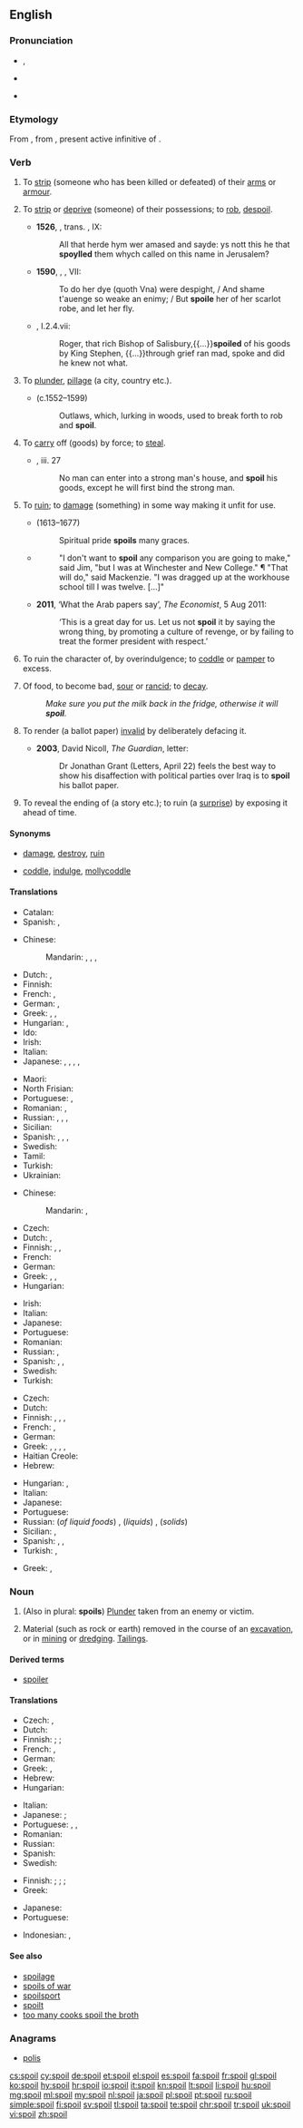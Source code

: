 ==English==

===Pronunciation===
* {{enPR|spoil}}, {{IPA|/spɔɪl/|lang=en}}
* {{audio|en-us-spoil.ogg|Audio (US)|lang=en}}

* {{rhymes|ɔɪl|lang=en}}

===Etymology===
From {{etyl|fro|en}} {{term|espoillier|lang=fro}}, from {{etyl|la|en}} {{term|spoliāre|||lang=la}}, present active infinitive of {{term|spoliō||pillage, ruin, spoil|lang=la}}.

===Verb===
{{en-verb|spoils|spoiling|spoiled|past2=spoilt}}

# {{context|transitive|archaic|lang=en}} To [[strip]] (someone who has been killed or defeated) of their [[arms]] or [[armour]]. {{defdate|from 14th c.}}
# {{context|transitive|archaic|lang=en}} To [[strip]] or [[deprive]] (someone) of their possessions; to [[rob]], [[despoil]]. {{defdate|from 14th c.}}
#* '''1526''', {{w|William Tyndale}}, trans. ''{{w|Bible}}'', {{w|Acts of the Apostles|Acts}} IX:
#*: All that herde hym wer amased and sayde: ys nott this he that '''spoylled''' them whych called on this name in Jerusalem?
#* '''1590''', {{w|Edmund Spenser}}, ''{{w|The Faerie Queene}}'', VII:
#*: To do her dye (quoth Vna) were despight, / And shame t'auenge so weake an enimy; / But '''spoile''' her of her scarlot robe, and let her fly.
#*{{RQ:RBrtn AntmyMlncly}}, I.2.4.vii:
#*: Roger, that rich Bishop of Salisbury,{{...}}'''spoiled''' of his goods by King Stephen, {{...}}through grief ran mad, spoke and did he knew not what.
# {{context|ambitransitive|archaic|lang=en}} To [[plunder]], [[pillage]] (a city, country etc.). {{defdate|from 14th c.}}
#* {{w|Edmund Spenser}} (c.1552–1599)
#*: Outlaws, which, lurking in woods, used to break forth to rob and '''spoil'''.
# {{context|transitive|obsolete|lang=en}} To [[carry]] off (goods) by force; to [[steal]]. {{defdate|14th-19th c.}}
#* {{w|Bible}}, {{w|Gospel of Mark|Mark}} iii. 27
#*: No man can enter into a strong man's house, and '''spoil''' his goods, except he will first bind the strong man.
# {{context|transitive|lang=en}} To [[ruin]]; to [[damage]] (something) in some way making it unfit for use. {{defdate|from 16th c.}}
#* {{w|Jeremy Taylor}} (1613–1677)
#*: Spiritual pride '''spoils''' many graces.
#*{{RQ:Mrxl SqrsDghtr|II}}
#*: "I don't want to '''spoil''' any comparison you are going to make," said Jim, "but I was at Winchester and New College." ¶ "That will do," said Mackenzie. "I was dragged up at the workhouse school till I was twelve.&nbsp;[&hellip;]"
#* '''2011''', ‘What the Arab papers say’, ''The Economist'', 5 Aug 2011:
#*: ‘This is a great day for us. Let us not '''spoil''' it by saying the wrong thing, by promoting a culture of revenge, or by failing to treat the former president with respect.’
# {{context|transitive|lang=en}} To ruin the character of, by overindulgence; to [[coddle]] or [[pamper]] to excess. {{defdate|from 17th c.}}
# {{context|intransitive|lang=en}} Of food, to become bad, [[sour]] or [[rancid]]; to [[decay]]. {{defdate|from 17th c.}}
#: ''Make sure you put the milk back in the fridge, otherwise it will '''spoil'''.''
# {{context|transitive|lang=en}} To render (a ballot paper) [[invalid]] by deliberately defacing it. {{defdate|from 19th c.}}
#* '''2003''', David Nicoll, ''The Guardian'', letter:
#*: Dr Jonathan Grant (Letters, April 22) feels the best way to show his disaffection with political parties over Iraq is to '''spoil''' his ballot paper.
# {{context|transitive|lang=en}} To reveal the ending of (a story etc.); to ruin (a [[surprise]]) by exposing it ahead of time.

====Synonyms====
* {{sense|ruin}} [[damage]], [[destroy]], [[ruin]]
* {{sense|coddle}} [[coddle]], [[indulge]], [[mollycoddle]]

====Translations====
{{trans-top|strip}}
* Catalan: {{t+|ca|espoliar}}
* Spanish: {{t|es|espoliar}}, {{t+|es|despojar}}
{{trans-mid}}

{{trans-bottom}}
{{trans-top|ruin}}
* Chinese:
*: Mandarin: {{t|cmn|損壞|sc=Hani}}, {{t+|cmn|损坏|tr=sǔnhuài|sc=Hani}}, {{t+|cmn|損傷|sc=Hani}}, {{t+|cmn|损伤|tr=sǔnshāng|sc=Hani}}
* Dutch: {{t|nl|verbrodden}}, {{t|nl|verprutsen}}
* Finnish: {{t+|fi|pilata}}
* French: {{t+|fr|gâter}}, {{t+|fr|gâcher}}
* German: {{t+|de|ruinieren}}, {{t+|de|verderben}}
* Greek: {{t+|el|καταστρέφω|sc=Grek}}, {{t+|el|αλλοιώνω|sc=Grek}}, {{t+|el|αμαυρώνω|sc=Grek}}
* Hungarian: {{t+|hu|rongál}}, {{t+|hu|tönkretesz}}
* Ido: {{t+|io|domajar}}
* Irish: {{t|ga|mill}}
* Italian: {{t+|it|rovinare}}
* Japanese: {{t|ja|台無し|tr=だいなしにする, dainashi ni suru|alt=台無しにする|sc=Jpan}}, {{t|ja|傷める|tr=いためる, itameru|sc=Jpan}}, {{t|ja|傷つける|tr=きずつける, kidzutsukeru|sc=Jpan}}, {{t|ja|だめ|tr=dame ni suru|alt=だめにする}}, {{t|ja|こわす|tr=kowasu}} {{qualifier|break}}
{{trans-mid}}
* Maori: {{t|mi|kōpeka}}
* North Frisian: {{qualifier|Mooring}} {{t|frr|ferdiirwe}}
* Portuguese: {{t+|pt|estragar}}, {{t+|pt|arruinar}}
* Romanian: {{t+|ro|strica}}, {{t+|ro|ruina}}
* Russian: {{t+|ru|портить|impf|tr=pórtitʹ}}, {{t+|ru|испортить|pf|tr=ispórtitʹ}}, {{t+|ru|повреждать|impf|tr=povreždátʹ}}, {{t+|ru|повредить|pf|tr=povredítʹ}}
* Sicilian: {{t+|scn|sbinnari}}
* Spanish: {{t+|es|dañar}}, {{t+|es|arruinar}}, {{t|es|echar a perder}}, {{t+|es|estropear}}
* Swedish: {{t+|sv|fördärva}}
* Tamil: {{t+|ta|பாழ்|tr=pāḻ|sc=Taml}}
* Turkish: {{t+|tr|mahvetmek}}
* Ukrainian: {{t+|uk|псувати|impf|tr=psuváty}}
{{trans-bottom}}

{{trans-top|to coddle or pamper}}
* Chinese:
*: Mandarin: {{t|cmn|溺愛|sc=Hani}}, {{t+|cmn|溺爱|tr=nì'ài|sc=Hani}}
* Czech: {{t|cs|rozmazlit}}
* Dutch: {{t+|nl|verwennen}}, {{qualifier|maybe only in Flanders}} {{t+|nl|bederven}}
* Finnish: {{t+|fi|pilata}}, {{t|fi|hemmotella}}, {{t|fi|lelliä}}
* French: {{t+|fr|gâter}}
* German: {{t|de|verwöhnen}}
* Greek: {{t+|el|κακομαθαίνω|sc=Grek}}, {{t+|el|καλομαθαίνω|sc=Grek}}, {{t+|el|χαλάω|sc=Grek}}
* Hungarian: {{t+|hu|elkényeztet}}
{{trans-mid}}
* Irish: {{t|ga|mill}}
* Italian: {{t+|it|viziare}}
* Japanese: {{t|ja|甘やかす|tr=amayakasu}}
* Portuguese: {{t+|pt|mimar}}
* Romanian: {{t+|ro|răsfăța}}
* Russian: {{t+|ru|баловать|impf|tr=balovátʹ, bálovatʹ}}, {{t+|ru|избаловать|pf|tr=izbalovátʹ, izbálovatʹ}}
* Spanish: {{t|es|malcriar}}, {{t+|es|consentir}}, {{qualifier|Mexico}} {{t+|es|chiquear}}
* Swedish: {{l|sv|skämma}} {{l|sv|bort}}
* Turkish: {{t+|tr|üzerine titremek}}
{{trans-bottom}}

{{trans-top|become sour or rancid, to decay}}
* Czech: {{t|cs|zkazit|alt=zkazit se}}
* Dutch: {{t+|nl|bederven}}
* Finnish: {{t+|fi|pilaantua}}, {{t|fi|hapantua}}, {{t+|fi|mädäntyä}}, {{t+|fi|mädätä}}
* French: {{t+|fr|gâter}}, {{t+|fr|tourner}}
* German: {{t+|de|verderben}}
* Greek: {{t+|el|αλλοιώνομαι|sc=Grek}}, {{t+|el|χαλάω|sc=Grek}}, {{t+|el|κόβω|sc=Grek}} {{qualifier|milk}}, {{t+|el|μυρίζω|sc=Grek}} {{qualifier|fish or meat}}, {{t+|el|ξινίζω|sc=Grek}} {{qualifier|milk}}
* Haitian Creole: {{t|ht|gate}}
* Hebrew: {{t|he|התקלקל}}
{{trans-mid}}
* Hungarian: {{t|hu|megsavanyodik}}, {{t+|hu|megromlik}}
* Italian: {{l|it|andare}} {{l|it|a}} {{l|it|male}}
* Japanese: {{t|ja|腐る|tr=kusaru}}
* Portuguese: {{t+|pt|estragar}}
* Russian: {{t+|ru|прокиснуть|tr=prokísnutʹ}} (''of liquid foods'') {{g|pf}}, {{t|ru|скиснуть|tr=skísnutʹ}} (''liquids'') {{g|pf}}, {{t+|ru|испортиться|tr=ispórtitʹsja}} (''solids'') {{g|pf}}
* Sicilian: {{t+|scn|peddiri}}, {{t+|scn|passari}}
* Spanish: {{t+|es|agriar}}, {{t+|es|descomponerse}}, {{t|es|echarse a perder}}
* Turkish: {{t+|tr|bozulmak}}, {{t+|tr|çürümek}}
{{trans-bottom}}

{{trans-top|reveal the ending}}
* Greek: {{t+|el|μαρτυράω|sc=Grek}}, {{t+|el|προδίδω|sc=Grek}}
{{trans-mid}}
{{trans-bottom}}

===Noun===
{{en-noun}}

# (Also in plural: '''spoils''') [[plunder|Plunder]] taken from an enemy or victim.
# {{context|uncountable|lang=en}} Material (such as rock or earth) removed in the course of an [[excavation]], or in [[mining]] or [[dredge|dredging]].  [[tailings|Tailings]].

====Derived terms====
* [[spoiler]]

====Translations====
{{trans-top|plunder taken from an enemy or victim}}
* Czech: {{t+|cs|lup|m}}, {{t|cs|kořist|f}}
* Dutch: {{t+|nl|buit|f}}
* Finnish: {{t|fi|saalis}} {{qualifier|general}}; {{t|fi|ryöstösaalis}} {{qualifier|from robbery}}; {{t|fi|sotasaalis}} {{qualifier|in war}}
* French: {{t+|fr|dépouille|alt=dépouilles|f-p}}, {{t+|fr|butin|m}}
* German: {{t+|de|Beute|f}}
* Greek: {{t+|el|λάφυρο|n|sc=Grek}}, {{t+|el|λεία|f|sc=Grek}}
* Hebrew: {{t|he|שלל|m}}
* Hungarian: {{t+|hu|zsákmány}}
{{trans-mid}}
* Italian: {{t+|it|bottino|m}}
* Japanese: {{qualifier|by a rioter or soldier}} {{t|ja|略奪品|tr=ryakudatsu-hin}}; {{qualifier|by a governmental officer}} {{t|ja|利権|tr=riken}}
* Portuguese: {{t|pt|pilhagem|f}}, {{t+|pt|saque|m}}, {{t+|pt|butim}}
* Romanian: {{t+|ro|pradă}}
* Russian: {{t+|ru|трофей|m}}
* Spanish: {{t+|es|botín|m}}
* Swedish: {{t+|sv|byte|n}}
{{trans-bottom}}

{{trans-top|material moved}}
* Finnish: {{t|fi|jätemassa}} {{qualifier|general}}; {{t|fi|jätemaa}} {{qualifier|excavation}}; {{t|fi|louhe}} {{qualifier|mining, quarrying}}; {{t|fi|ruoppausmassa}} {{qualifier|dredging}}
* Greek: {{t+|el|μπάζα|n-p|sc=Grek}}
{{trans-mid}}
* Japanese: {{t|ja|廃棄物|tr=haiki-butsu}}
* Portuguese: {{t+|pt|saque|m}}
{{trans-bottom}}

{{checktrans-top}}

* Indonesian: {{t-check|id|kotor|alt=mengotori}}, {{t-check|id|noda|alt=menodai}}
{{checktrans-bottom}}

====See also====
* [[spoilage]]
* [[spoils of war]]
* [[spoilsport]]
* [[spoilt]]<!--adjective, referring to people, ballot papers, etc-->
* [[too many cooks spoil the broth]]

===Anagrams===
* [[polis#English|polis]]

[[cs:spoil]]
[[cy:spoil]]
[[de:spoil]]
[[et:spoil]]
[[el:spoil]]
[[es:spoil]]
[[fa:spoil]]
[[fr:spoil]]
[[gl:spoil]]
[[ko:spoil]]
[[hy:spoil]]
[[hr:spoil]]
[[io:spoil]]
[[it:spoil]]
[[kn:spoil]]
[[lt:spoil]]
[[li:spoil]]
[[hu:spoil]]
[[mg:spoil]]
[[ml:spoil]]
[[my:spoil]]
[[nl:spoil]]
[[ja:spoil]]
[[pl:spoil]]
[[pt:spoil]]
[[ru:spoil]]
[[simple:spoil]]
[[fi:spoil]]
[[sv:spoil]]
[[tl:spoil]]
[[ta:spoil]]
[[te:spoil]]
[[chr:spoil]]
[[tr:spoil]]
[[uk:spoil]]
[[vi:spoil]]
[[zh:spoil]]